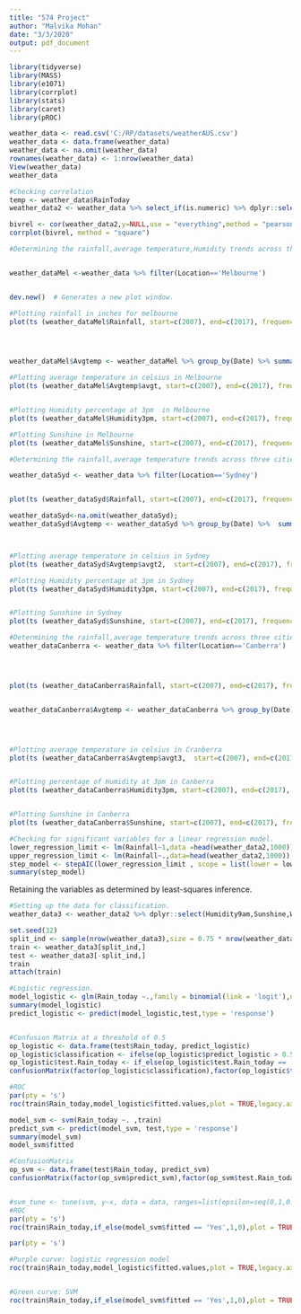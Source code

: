 ```yaml
---
title: "574 Project"
author: "Malvika Mohan"
date: "3/3/2020"
output: pdf_document
---
```


```r
library(tidyverse)
library(MASS)
library(e1071)
library(corrplot)
library(stats)
library(caret)
library(pROC)
```



```r
weather_data <- read.csv('C:/RP/datasets/weatherAUS.csv')
weather_data <- data.frame(weather_data)
weather_data <- na.omit(weather_data)
rownames(weather_data) <- 1:nrow(weather_data)
View(weather_data)
weather_data

```



```r
#Checking correlation
temp <- weather_data$RainToday
weather_data2 <- weather_data %>% select_if(is.numeric) %>% dplyr::select(-RISK_MM) 

bivrel <- cor(weather_data2,y=NULL,use = "everything",method = "pearson")
corrplot(bivrel, method = "square")

```

```r
#Determining the rainfall,average temperature,Humidity trends across three cities =1) Melbourne  


weather_dataMel <-weather_data %>% filter(Location=='Melbourne') 


dev.new()  # Generates a new plot window.

#Plotting rainfall in inches for melbourne
plot(ts (weather_dataMel$Rainfall, start=c(2007), end=c(2017), frequency=1),xlab="",ylab="Rainfall in inches",col=" Blue",main = "Yearly precipitation trends of Melbourne inches")




weather_dataMel$Avgtemp <- weather_dataMel %>% group_by(Date) %>% summarise(avgt=mean(MinTemp,MaxTemp,na.rm=TRUE))

#Plotting average temperature in celsius in Melbourne
plot(ts (weather_dataMel$Avgtemp$avgt, start=c(2007), end=c(2017), frequency=1),ylab="Average temperature in celsius",col="Red",main="Yearly temperature trends of Melbourne ")


#Plotting Humidity percentage at 3pm  in Melbourne
plot(ts (weather_dataMel$Humidity3pm, start=c(2007), end=c(2017), frequency=1),ylab="Percentage of humidity in Melbourne",col="green",main = "Yearly Humidity of Melbourne")

#Plotting Sunshine in Melbourne
plot(ts (weather_dataMel$Sunshine, start=c(2007), end=c(2017), frequency=1),ylab="Number of hours of sunshine per day",col="orange",main = "Number of days of sunshine in Melbourne")
```

```r
#Determining the rainfall,average temperature trends across three cities =2) Sydney  

weather_dataSyd <- weather_data %>% filter(Location=='Sydney')


plot(ts (weather_dataSyd$Rainfall, start=c(2007), end=c(2017), frequency=1),xlab="",ylab= "Rainfall in inches",col="Blue",main = "Yearly precipitation trends of Sydeny ")

weather_dataSyd<-na.omit(weather_dataSyd);
weather_dataSyd$Avgtemp <- weather_dataSyd %>% group_by(Date) %>%  summarise(avgt2=mean(MinTemp,MaxTemp,na.rm = TRUE))



#Plotting average temperature in celsius in Sydney
plot(ts (weather_dataSyd$Avgtemp$avgt2,  start=c(2007), end=c(2017), frequency=1),xlab="",ylab="Average temperature in celsius",col="Red",main="Yearly temperature trends of Sydney")

#Plotting Humidity percentage at 3pm in Sydney
plot(ts (weather_dataSyd$Humidity3pm, start=c(2007), end=c(2017), frequency=1),ylab="Percentage of humidity at 3pm in  Sydney",col=" green",main = "Yearly Humidity percentage of Sydney")


#Plotting Sunshine in Sydney
plot(ts (weather_dataSyd$Sunshine, start=c(2007), end=c(2017), frequency=1),ylab="Number of hours of sunshine per day",col="orange",main = "Yearly Number of hours of sunshine in Sydney")

```

```r
#Determining the rainfall,average temperature trends across three cities = 3)Cranberra 
weather_dataCanberra <- weather_data %>% filter(Location=='Canberra')




plot(ts (weather_dataCanberra$Rainfall, start=c(2007), end=c(2017), frequency=1),xlab="",ylab="Yearly precipitation trends of Cranberra inches",col="Blue")


weather_dataCanberra$Avgtemp <- weather_dataCanberra %>% group_by(Date) %>%  summarise(avgt3=mean(MinTemp,MaxTemp,na.rm = TRUE))




#Plotting average temperature in celsius in Cranberra
plot(ts (weather_dataCanberra$Avgtemp$avgt3,  start=c(2007), end=c(2017), frequency=1),xlab="",ylab="Average temperature of Cranberra in degrees",col="Red")


#Plotting percentage of Humidity at 3pm in Canberra
plot(ts (weather_dataCanberra$Humidity3pm, start=c(2007), end=c(2017), frequency=1),ylab="Percentage of humidity at 3pm in Cranberra",col=" green",main = "Yearly Humidity percentage of Cranberra")


#Plotting Sunshine in Canberra
plot(ts (weather_dataCanberra$Sunshine, start=c(2007), end=c(2017), frequency=1),ylab="Number of hours of sunshine",col="orange",main = "Number of days of sunshine in Canberra")

```

```r
#Checking for significant variables for a linear regression model.
lower_regression_limit <- lm(Rainfall~1,data =head(weather_data2,1000))
upper_regression_limit <- lm(Rainfall~.,data=head(weather_data2,1000))
step_model <- stepAIC(lower_regression_limit , scope = list(lower = lower_regression_limit , upper = upper_regression_limit), direction ="both",trace = FALSE)
summary(step_model)
```

Retaining the variables as determined by least-squares inference.


```r
#Setting up the data for classification.
weather_data3 <- weather_data2 %>% dplyr::select(Humidity9am,Sunshine,WindSpeed9am,Temp3pm,MaxTemp,WindGustSpeed) %>% cbind(Rain_today = temp)

set.seed(32)
split_ind <- sample(nrow(weather_data3),size = 0.75 * nrow(weather_data3),replace = FALSE)
train <- weather_data3[split_ind,]
test <- weather_data3[-split_ind,]
train
attach(train)
```

```r
#Logistic regression.
model_logistic <- glm(Rain_today ~.,family = binomial(link = 'logit'),data = train)
summary(model_logistic)
predict_logistic <- predict(model_logistic,test,type = 'response')


#Confusion Matrix at a threshold of 0.5
op_logistic <- data.frame(test$Rain_today, predict_logistic)
op_logistic$classification <- ifelse(op_logistic$predict_logistic > 0.5,1,0)
op_logistic$test.Rain_today <- if_else(op_logistic$test.Rain_today == 'Yes',1,0)
confusionMatrix(factor(op_logistic$classification),factor(op_logistic$test.Rain_today))

#ROC 
par(pty = 's')
roc(train$Rain_today,model_logistic$fitted.values,plot = TRUE,legacy.axes= TRUE,col = '#ff5252',lwd = 4,print.auc = TRUE)

```

```r

model_svm <- svm(Rain_today ~. ,train)
predict_svm <- predict(model_svm, test,type = 'response')
summary(model_svm)
model_svm$fitted

#ConfusionMatrix
op_svm <- data.frame(test$Rain_today, predict_svm)
confusionMatrix(factor(op_svm$predict_svm),factor(op_svm$test.Rain_today))


#svm_tune <- tune(svm, y~x, data = data, ranges=list(epsilon=seq(0,1,0.1), cost=seq(1,10,1)))
#ROC
par(pty = 's')
roc(train$Rain_today,if_else(model_svm$fitted == 'Yes',1,0),plot = TRUE,legacy.axes= TRUE,col = '#ff5252',lwd = 4,print.auc = TRUE)
```

```r
par(pty = 's')

#Purple curve: logistic regression model 
roc(train$Rain_today,model_logistic$fitted.values,plot = TRUE,legacy.axes= TRUE,col = '#9c88ff',lwd = 4,print.auc = TRUE,print.auc.y = 0.3)


#Green curve: SVM
roc(train$Rain_today,if_else(model_svm$fitted == 'Yes',1,0),plot = TRUE,legacy.axes= TRUE,col = '#4cd137',lwd = 4,print.auc = TRUE,add = TRUE,print.auc.y = 0.2)
```

